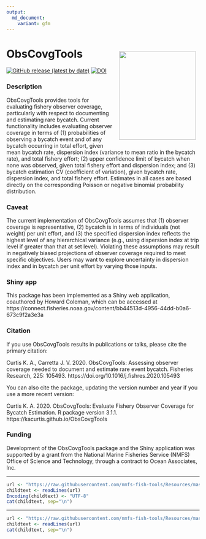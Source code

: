```yaml
---
output: 
  md_document:
    variant: gfm
---
```


<!-- README.md is generated from README.Rmd. Please edit that file -->

# ObsCovgTools <img src="logo.png" width="200" height="231" align="right" style="padding: 10px"/>

<!-- badges: start -->
[![GitHub release (latest by date)](https://img.shields.io/github/v/release/kacurtis/ObsCovgTools)](https://github.com/kacurtis/ObsCovgTools/releases)
[![DOI](https://zenodo.org/badge/DOI/10.5281/zenodo.3603464.svg)](https://doi.org/10.5281/zenodo.3603464)
<!-- badges: end -->

### Description

ObsCovgTools provides tools for evaluating fishery observer coverage, 
particularly with respect to documenting and estimating rare bycatch. Current 
functionality includes evaluating observer coverage in terms of (1) probabilities 
of observing a bycatch event and of any bycatch occurring in total effort, given 
mean bycatch rate, dispersion index (variance to mean ratio in the bycatch rate), 
and total fishery effort; (2) upper confidence limit of bycatch when none was 
observed, given total fishery effort and dispersion index; and (3) bycatch 
estimation CV (coefficient of variation), given bycatch rate, dispersion 
index, and total fishery effort. Estimates in all cases are based directly on the 
corresponding Poisson or negative binomial probability distribution.

### Caveat

The current implementation of ObsCovgTools assumes that (1) observer coverage is 
representative, (2) bycatch is in terms of individuals (not weight) per unit 
effort, and (3) the specified dispersion index reflects the highest level of any 
hierarchical variance (e.g., using dispersion index at trip level if greater than 
that at set level). Violating these assumptions may result in negatively biased 
projections of observer coverage required to meet specific objectives. Users may 
want to explore uncertainty in dispersion index and in bycatch per unit effort by 
varying those inputs.

### Shiny app

This package has been implemented as a Shiny web application, coauthored by 
Howard Coleman, which can be accessed at https://connect.fisheries.noaa.gov/content/bb44513d-4956-44dd-b0a6-673c9f2a3e3a

### Citation

If you use ObsCovgTools results in publications or talks, please cite the primary citation:

Curtis K. A., Carretta J. V. 2020. ObsCovgTools:  Assessing observer coverage needed to document and estimate rare event bycatch. Fisheries Research, 225: 105493. https://doi.org/10.1016/j.fishres.2020.105493

You can also cite the package, updating the version number and year if you use a more recent version:

Curtis K. A. 2020. ObsCovgTools: Evaluate Fishery Observer Coverage for Bycatch Estimation. R package version 3.1.1. https://kacurtis.github.io/ObsCovgTools

### Funding

Development of the ObsCovgTools package and the Shiny application was supported 
by a grant from the National Marine Fisheries Service (NMFS) Office of Science 
and Technology, through a contract to Ocean Associates, Inc. 


<!-- Do not edit below. This adds the Disclaimer and NMFS footer. -->

****

```r
url <- "https://raw.githubusercontent.com/nmfs-fish-tools/Resources/master/Disclaimer.md"
childtext <- readLines(url)
Encoding(childtext) <- "UTF-8"
cat(childtext, sep="\n")
```

****

```r
url <- "https://raw.githubusercontent.com/nmfs-fish-tools/Resources/master/footer.md" 
childtext <- readLines(url)
cat(childtext, sep="\n")
```


